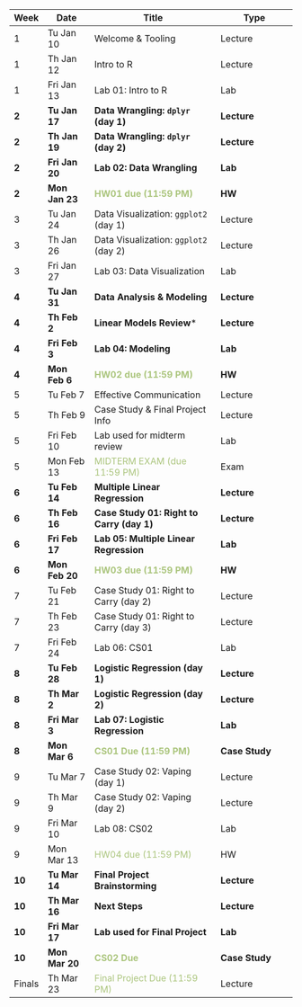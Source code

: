 | Week  | Date           | Title                                    | Type                     |
|-------|----------------|------------------------------------------|--------------------------|
| 1     | Tu Jan 10      | Welcome & Tooling                        | Lecture                  |
| 1     | Th Jan 12      | Intro to R                               | Lecture                  |
| 1     | Fri Jan 13     | Lab 01: Intro to R                       | Lab                      |
| **2** | **Tu Jan 17**  | **Data Wrangling: `dplyr` (day 1)**      | **Lecture**              |
| **2** | **Th Jan 19**  | **Data Wrangling: `dplyr` (day 2)**      | **Lecture**              |
| **2** | **Fri Jan 20** | **Lab 02: Data Wrangling**               | **Lab**                  |
| **2** | **Mon Jan 23** | **<font color="#ABC57D">HW01 due (11:59 PM)</font>**                  | **HW**                   |
| 3     | Tu Jan 24      | Data Visualization: `ggplot2` (day 1)    | Lecture                  |
| 3     | Th Jan 26      | Data Visualization: `ggplot2` (day 2)    | Lecture                  |
| 3     | Fri Jan 27     | Lab 03: Data Visualization               | Lab                      |
| **4** | **Tu Jan 31**  | **Data Analysis & Modeling**             | **Lecture**              |
| **4** | **Th Feb 2**   | **Linear Models Review***                | **Lecture**              |
| **4** | **Fri Feb 3**  | **Lab 04: Modeling**                     | **Lab**                  |
| **4** | **Mon Feb 6**  | **<font color="#ABC57D">HW02 due (11:59 PM)</font>**                | **HW**                   |
| 5     | Tu Feb 7       | Effective Communication                  | Lecture                  |
| 5     | Th Feb 9       | Case Study & Final Project Info          | Lecture                  |
| 5     | Fri Feb 10     | Lab used for midterm review              | Lab                      |
| 5     | Mon Feb 13     | <font color="#ABC57D">MIDTERM EXAM (due 11:59 PM) </font>| Exam     |
| **6** | **Tu Feb 14**  | **Multiple Linear Regression**           | **Lecture**              |
| **6** | **Th Feb 16**  | **Case Study 01: Right to Carry (day 1)**| **Lecture**              |
| **6** | **Fri Feb 17** | **Lab 05: Multiple Linear Regression**   | **Lab**                  |
| **6** | **Mon Feb 20** | **<font color="#ABC57D">HW03 due (11:59 PM)</font>**                  | **HW**                   |
| 7     | Tu Feb 21      | Case Study 01: Right to Carry (day 2)    | Lecture                  |
| 7     | Th Feb 23      | Case Study 01: Right to Carry (day 3)    | Lecture                  |
| 7     | Fri Feb 24     | Lab 06: CS01                             | Lab                      |
| **8** | **Tu Feb 28**  | **Logistic Regression (day 1)**          | **Lecture**              |
| **8** | **Th Mar 2**   | **Logistic Regression (day 2)**          | **Lecture**              |
| **8** | **Fri Mar 3**  | **Lab 07: Logistic Regression**          | **Lab**                  |
| **8** | **Mon Mar 6**  | **<font color="#ABC57D">CS01 Due (11:59 PM)</font>**                  | **Case Study**           |
| 9     | Tu Mar 7       | Case Study 02: Vaping (day 1)            | Lecture                  |
| 9     | Th Mar 9       | Case Study 02: Vaping (day 2)            | Lecture                  |
| 9     | Fri Mar 10     | Lab 08: CS02                             | Lab                      |
| 9     | Mon Mar 13     | <font color="#ABC57D">HW04 due (11:59 PM)</font>                      | HW                       |
| **10**| **Tu Mar 14**  | **Final Project Brainstorming**          | **Lecture**              |
| **10**| **Th Mar 16**  | **Next Steps**                           | **Lecture**              |
| **10**| **Fri Mar 17** | **Lab used for Final Project**           | **Lab**                  |
| **10**| **Mon Mar 20** | **<font color="#ABC57D">CS02 Due</font>**                    | **Case Study**           |
| Finals| Th Mar 23      | <font color="#ABC57D">Final Project Due (11:59 PM)</font>             | Lecture                  |
